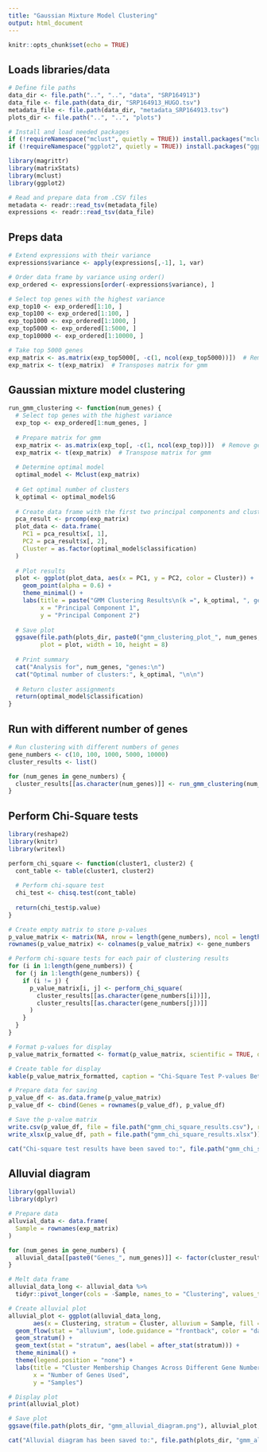 ```yaml
---
title: "Gaussian Mixture Model Clustering"
output: html_document
---
```


```r
knitr::opts_chunk$set(echo = TRUE)
```

## Loads libraries/data

```r
# Define file paths 
data_dir <- file.path("..", "..", "data", "SRP164913")
data_file <- file.path(data_dir, "SRP164913_HUGO.tsv")
metadata_file <- file.path(data_dir, "metadata_SRP164913.tsv")
plots_dir <- file.path("..", "..", "plots")

# Install and load needed packages
if (!requireNamespace("mclust", quietly = TRUE)) install.packages("mclust")
if (!requireNamespace("ggplot2", quietly = TRUE)) install.packages("ggplot2")

library(magrittr)
library(matrixStats)
library(mclust)
library(ggplot2)

# Read and prepare data from .CSV files
metadata <- readr::read_tsv(metadata_file)
expressions <- readr::read_tsv(data_file)
```

## Preps data

```r
# Extend expressions with their variance
expressions$variance <- apply(expressions[,-1], 1, var) 

# Order data frame by variance using order()
exp_ordered <- expressions[order(-expressions$variance), ]

# Select top genes with the highest variance
exp_top10 <- exp_ordered[1:10, ]
exp_top100 <- exp_ordered[1:100, ]
exp_top1000 <- exp_ordered[1:1000, ]
exp_top5000 <- exp_ordered[1:5000, ]
exp_top10000 <- exp_ordered[1:10000, ]

# Take top 5000 genes
exp_matrix <- as.matrix(exp_top5000[, -c(1, ncol(exp_top5000))])  # Removes gene and variance columns
exp_matrix <- t(exp_matrix)  # Transposes matrix for gmm
```

## Gaussian mixture model clustering

```r
run_gmm_clustering <- function(num_genes) {
  # Select top genes with the highest variance
  exp_top <- exp_ordered[1:num_genes, ]
  
  # Prepare matrix for gmm
  exp_matrix <- as.matrix(exp_top[, -c(1, ncol(exp_top))])  # Remove gene and variance columns
  exp_matrix <- t(exp_matrix)  # Transpose matrix for gmm
  
  # Determine optimal model
  optimal_model <- Mclust(exp_matrix)
  
  # Get optimal number of clusters
  k_optimal <- optimal_model$G
  
  # Create data frame with the first two principal components and cluster assignments
  pca_result <- prcomp(exp_matrix)
  plot_data <- data.frame(
    PC1 = pca_result$x[, 1],
    PC2 = pca_result$x[, 2],
    Cluster = as.factor(optimal_model$classification)
  )
  
  # Plot results
  plot <- ggplot(plot_data, aes(x = PC1, y = PC2, color = Cluster)) +
    geom_point(alpha = 0.6) +
    theme_minimal() +
    labs(title = paste("GMM Clustering Results\n(k =", k_optimal, ", genes =", num_genes, ")"),
         x = "Principal Component 1",
         y = "Principal Component 2")
  
  # Save plot
  ggsave(file.path(plots_dir, paste0("gmm_clustering_plot_", num_genes, "_genes.png")), 
         plot = plot, width = 10, height = 8)
  
  # Print summary
  cat("Analysis for", num_genes, "genes:\n")
  cat("Optimal number of clusters:", k_optimal, "\n\n")
  
  # Return cluster assignments
  return(optimal_model$classification)
}
```

## Run with different number of genes

```r
# Run clustering with different numbers of genes
gene_numbers <- c(10, 100, 1000, 5000, 10000)
cluster_results <- list()

for (num_genes in gene_numbers) {
  cluster_results[[as.character(num_genes)]] <- run_gmm_clustering(num_genes)
}
```

## Perform Chi-Square tests

```r
library(reshape2)
library(knitr)
library(writexl)

perform_chi_square <- function(cluster1, cluster2) {
  cont_table <- table(cluster1, cluster2)
  
  # Perform chi-square test
  chi_test <- chisq.test(cont_table)
  
  return(chi_test$p.value)
}

# Create empty matrix to store p-values
p_value_matrix <- matrix(NA, nrow = length(gene_numbers), ncol = length(gene_numbers))
rownames(p_value_matrix) <- colnames(p_value_matrix) <- gene_numbers

# Perform chi-square tests for each pair of clustering results
for (i in 1:length(gene_numbers)) {
  for (j in 1:length(gene_numbers)) {
    if (i != j) {
      p_value_matrix[i, j] <- perform_chi_square(
        cluster_results[[as.character(gene_numbers[i])]], 
        cluster_results[[as.character(gene_numbers[j])]]
      )
    }
  }
}

# Format p-values for display
p_value_matrix_formatted <- format(p_value_matrix, scientific = TRUE, digits = 3)

# Create table for display
kable(p_value_matrix_formatted, caption = "Chi-Square Test P-values Between Clustering Results")

# Prepare data for saving
p_value_df <- as.data.frame(p_value_matrix)
p_value_df <- cbind(Genes = rownames(p_value_df), p_value_df)

# Save the p-value matrix
write.csv(p_value_df, file = file.path("gmm_chi_square_results.csv"), row.names = FALSE)
write_xlsx(p_value_df, path = file.path("gmm_chi_square_results.xlsx"))

cat("Chi-square test results have been saved to:", file.path("gmm_chi_square_results.csv"), "and", file.path("gmm_chi_square_results.xlsx"))
```

## Alluvial diagram

```r
library(ggalluvial)
library(dplyr)

# Prepare data
alluvial_data <- data.frame(
  Sample = rownames(exp_matrix)
)

for (num_genes in gene_numbers) {
  alluvial_data[[paste0("Genes_", num_genes)]] <- factor(cluster_results[[as.character(num_genes)]])
}

# Melt data frame
alluvial_data_long <- alluvial_data %>%
  tidyr::pivot_longer(cols = -Sample, names_to = "Clustering", values_to = "Cluster")

# Create alluvial plot
alluvial_plot <- ggplot(alluvial_data_long,
       aes(x = Clustering, stratum = Cluster, alluvium = Sample, fill = Cluster, label = Cluster)) +
  geom_flow(stat = "alluvium", lode.guidance = "frontback", color = "darkgray") +
  geom_stratum() +
  geom_text(stat = "stratum", aes(label = after_stat(stratum))) +
  theme_minimal() +
  theme(legend.position = "none") +
  labs(title = "Cluster Membership Changes Across Different Gene Numbers",
       x = "Number of Genes Used",
       y = "Samples")

# Display plot
print(alluvial_plot)

# Save plot
ggsave(file.path(plots_dir, "gmm_alluvial_diagram.png"), alluvial_plot, width = 12, height = 8)

cat("Alluvial diagram has been saved to:", file.path(plots_dir, "gmm_alluvial_diagram.png"))
```
